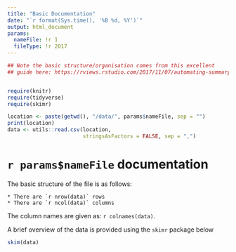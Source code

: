 ```yaml
---
title: "Basic Documentation"
date: "`r format(Sys.time(), '%B %d, %Y')`"
output: html_document
params:
  nameFile: !r 1
  fileType: !r 2017
---
```


```r
## Note the basic structure/organisation comes from this excellent
## guide here: https://rviews.rstudio.com/2017/11/07/automating-summary-of-surveys-with-rmarkdown/


require(knitr)
require(tidyverse)
require(skimr)

```

```r
location <- paste(getwd(), "/data/", params$nameFile, sep = "")
print(location)
data <- utils::read.csv(location, 
                        stringsAsFactors = FALSE, sep = ",")
```

# `r params$nameFile` documentation

The basic structure of the file is as follows:

    * There are `r nrow(data)` rows
    * There are `r ncol(data)` columns
    
The column names are given as: `r colnames(data)`.

A brief overview of the data is provided using the `skimr` package below

```r
skim(data)
```

